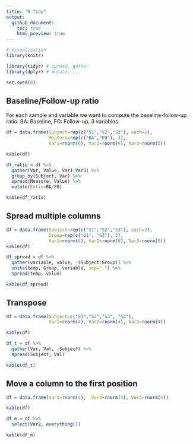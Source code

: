 ```yaml
---
title: "R Tidy"
output:
  github_document:
    toc: true
    html_preview: true
---
```


```r
# Visualization
library(knitr) 

library(tidyr) # spread, gather
library(dplyr) # mutate, ...

set.seed(0)
```
  
## Baseline/Follow-up ratio
For each sample and variable we want to compute the baseline-follow-up ratio.
BA: Baseline, FO: Follow-up, 3 variables.

```r
df = data.frame(Subject=rep(c("S1","S2","S3"), each=2),
                Measure=rep(c("BA","FO"), 3),
                Var1=rnorm(6), Var2=rnorm(6), Var3=rnorm(6))

kable(df)
```

```r
df_ratio = df %>% 
  gather(Var, Value, Var1:Var3) %>%
  group_by(Subject, Var) %>%
  spread(Measure, Value) %>%
  mutate(Ratio=BA/FO)

kable(df_ratio)
```

## Spread multiple columns

```r
df = data.frame(Subject=rep(c("S1","S2","S3"), each=2),
                Group=rep(c("G1", "G2"), 3),
                Var1=rnorm(6), Var2=rnorm(6), Var3=rnorm(6))
kable(df)
```

```r
df_spread = df %>% 
  gather(variable, value, -(Subject:Group)) %>%
  unite(temp, Group, variable, sep=".") %>%
  spread(temp, value)

kable(df_spread)
```

## Transpose
```r
df = data.frame(Subject=c("S1","S2","S3", "S4"),
                Var1=rnorm(4), Var2=rnorm(4), Var3=rnorm(4))

kable(df)
```
```r
df_t = df %>% 
  gather(Var, Val, -Subject) %>% 
  spread(Subject, Val)

kable(df_t)
```

## Move a column to the first position

```r
df = data.frame(Var1=rnorm(4),  Var2=rnorm(4), Var3=rnorm(4))

kable(df)
```
```r
df_m = df %>% 
  select(Var2, everything())

kable(df_m)
```


